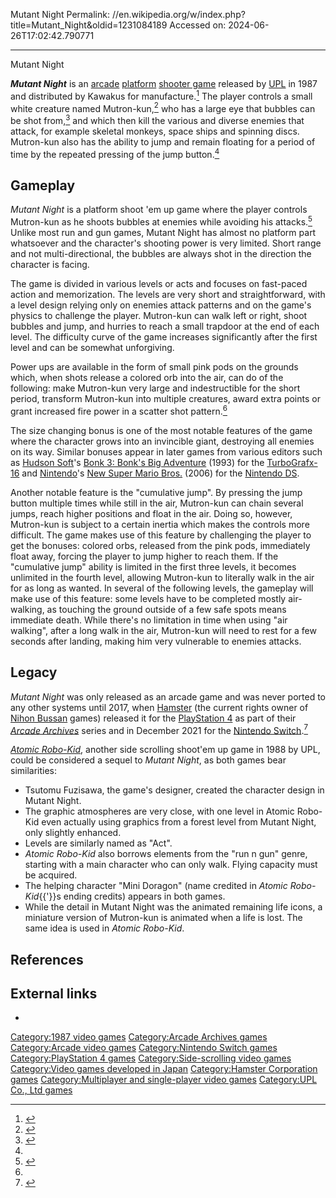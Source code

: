 Mutant Night
Permalink: //en.wikipedia.org/w/index.php?title=Mutant_Night&oldid=1231084189
Accessed on: 2024-06-26T17:02:42.790771



------
Mutant Night
{{short description|1987 video game}}
{{original research|date=December 2009}}
{{Infobox video game
|title = Mutant Night
|developer = [[UPL Co., Ltd|UPL]]
|publisher = UPL, [[Hamster Corporation]]
|released = 1987
|genre = [[Horizontal shooter]]
|modes = Up to 2 players alternately
|platforms = [[Arcade game|Arcade]]
}}

'''''Mutant Night''''' is an [[video arcade|arcade]] [[platformer|platform]] [[shooter game]] released by [[UPL Co., Ltd|UPL]] in 1987 and distributed by Kawakus for manufacture.<ref name=allgame>{{cite web|url=https://www.allgame.com/game.php?id=32407|archive-url=https://web.archive.org/web/20140101010101/https://www.allgame.com/game.php?id=32407|title=Mutant Night|archive-date=2014-01-01|url-status=dead|website=[[All Media Network#AllGame|AllGame]]}}</ref> The player controls a small white creature named Mutron-kun,<ref>{{cite book | url=https://archive.org/details/characterdesignf00lawr | url-access=registration | quote=Mutant Night upl. | title=Character Design for Mobile Devices | publisher=Gulf Professional Publishing | page=[https://archive.org/details/characterdesignf00lawr/page/12 12] |date=June 2006| isbn=9780240808086 | author1=Nfgman }}</ref> who has a large eye that bubbles can be shot from,<ref name=gamasutra-10>{{cite web | url=http://www.gamasutra.com/blogs/RonAlpert/20100301/4544/Retro_Game_of_the_Day_Mutant_Night.php | author=Alpert, Ron | title=Retro Game of the Day! Mutant Night | publisher=[[Gamasutra]] |  date=March 1, 2010 | access-date=August 9, 2012}}</ref>
and which then kill the various and diverse enemies that attack, for example skeletal monkeys, space ships and spinning discs. Mutron-kun also has the ability to jump and remain floating for a period of time by the repeated pressing of the jump button.<ref name=gamasutra-10/>

==Gameplay==
''Mutant Night'' is a platform shoot 'em up game where the player controls Mutron-kun as he shoots bubbles at enemies while avoiding his attacks.<ref>{{cite web |url =http://www.arcade-museum.com/game_detail.php?game_id=8798 |title =Mutant Night |publisher =The International Arcade Museum |access-date =9 Nov 2013 }}</ref>
Unlike most run and gun games, Mutant Night has almost no platform part whatsoever and the character's shooting power is very limited. Short range and not multi-directional, the bubbles are always shot in the direction the character is facing.

The game is divided in various levels or acts and focuses on fast-paced action and memorization. The levels are very short and straightforward, with a level design relying only on enemies attack patterns and on the game's physics to challenge the player. Mutron-kun can walk left or right, shoot bubbles and jump, and hurries to reach a small trapdoor at the end of each level. The difficulty curve of the game increases significantly after the first level and can be somewhat unforgiving.

Power ups are available in the form of small pink pods on the grounds which, when shots release a colored orb into the air, can do of the following: make Mutron-kun very large and indestructible for the short period, transform Mutron-kun into multiple creatures, award extra points or grant increased fire power in a scatter shot pattern.<ref name=gamasutra-10/>

The size changing bonus is one of the most notable features of the game where the character grows into an invincible giant, destroying all enemies on its way. Similar bonuses appear in later games from various editors such as [[Hudson Soft]]'s [[Bonk 3: Bonk's Big Adventure]] (1993) for the [[TurboGrafx-16]] and [[Nintendo]]'s [[New Super Mario Bros.]] (2006) for the [[Nintendo DS]].

Another notable feature is the "cumulative jump". By pressing the jump button multiple times while still in the air, Mutron-kun can chain several jumps, reach higher positions and float in the air. Doing so, however, Mutron-kun is subject to a certain inertia which makes the controls more difficult. The game makes use of this feature by challenging the player to get the bonuses: colored orbs, released from the pink pods, immediately float away, forcing the player to jump higher to reach them. If the "cumulative jump" ability is limited in the first three levels, it becomes unlimited in the fourth level, allowing Mutron-kun to literally walk in the air for as long as wanted. In several of the following levels, the gameplay will make use of this feature: some levels have to be completed mostly air-walking, as touching the ground outside of a few safe spots means immediate death. While there's no limitation in time when using "air walking", after a long walk in the air, Mutron-kun will need to rest for a few seconds after landing, making him very vulnerable to enemies attacks.

==Legacy==
''Mutant Night'' was only released as an arcade game and was never ported to any other systems until 2017, when [[Hamster Corporation|Hamster]] (the current rights owner of [[Nihon Bussan]] games) released it for the [[PlayStation 4]] as part of their ''[[Arcade Archives]]'' series and in December 2021 for the [[Nintendo Switch]].<ref>{{cite web |url =https://www.nintendo.com/games/detail/arcade-archives-mutant-night-switch/ |title =Arcade Archives Mutant Night for Nintendo Switch |publisher =[[Nintendo]] |access-date =December 31, 2021 }}</ref>

''[[Atomic Robo-Kid]]'', another side scrolling shoot'em up game in 1988 by UPL, could be considered a sequel to ''Mutant Night'', as both games bear similarities:
* Tsutomu Fuzisawa, the game's designer, created the character design in Mutant Night.
* The graphic atmospheres are very close, with one level in Atomic Robo-Kid even actually using graphics from a forest level from Mutant Night, only slightly enhanced.
* Levels are similarly named as "Act".
* ''Atomic Robo-Kid'' also borrows elements from the "run n gun" genre, starting with a main character who can only walk. Flying capacity must be acquired.
* The helping character "Mini Doragon" (name credited in ''Atomic Robo-Kid''{{'}}s ending credits) appears in both games.
* While the detail in Mutant Night was the animated remaining life icons, a miniature version of Mutron-kun is animated when a life is lost. The same idea is used in ''Atomic Robo-Kid''.

==References==
{{Reflist}}

==External links==
*{{MobyGames|id=/mutant-night}}

[[Category:1987 video games]]
[[Category:Arcade Archives games]]
[[Category:Arcade video games]]
[[Category:Nintendo Switch games]]
[[Category:PlayStation 4 games]]
[[Category:Side-scrolling video games]]
[[Category:Video games developed in Japan]]
[[Category:Hamster Corporation games]]
[[Category:Multiplayer and single-player video games]]
[[Category:UPL Co., Ltd games]]